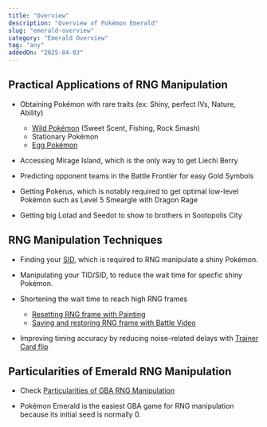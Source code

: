 ```yaml
---
title: "Overview"
description: "Overview of Pokémon Emerald"
slug: "emerald-overview"
category: "Emerald Overview"
tag: "any"
addedOn: "2025-04-03"
---
```


## Practical Applications of RNG Manipulation
- Obtaining Pokémon with rare traits (ex: Shiny, perfect IVs, Nature, Ability)
  - [Wild Pokémon](/retail-emerald-wild) (Sweet Scent, Fishing, Rock Smash)
  - Stationary Pokémon
  - [Egg Pokémon](/emulator-emerald-egg)

- Accessing Mirage Island, which is the only way to get Liechi Berry

- Predicting opponent teams in the Battle Frontier for easy Gold Symbols

- Getting Pokérus, which is notably required to get optimal low-level Pokémon such as Level 5 Smeargle with Dragon Rage

- Getting big Lotad and Seedot to show to brothers in Sootopolis City


## RNG Manipulation Techniques
- Finding your [SID](/gen3-sid), which is required to RNG manipulate a shiny Pokémon.

- Manipulating your TID/SID, to reduce the wait time for specfic shiny Pokémon.

- Shortening the wait time to reach high RNG frames
  - [Resetting RNG frame with Painting](/emerald-painting-rng)
  - [Saving and restoring RNG frame with Battle Video](/e-tips-rng)

- Improving timing accuracy by reducing noise-related delays with [Trainer Card flip](/e-tips-rng)


## Particularities of Emerald RNG Manipulation
 - Check [Particularities of GBA RNG Manipulation](/gba-overview)

 - Pokémon Emerald is the easiest GBA game for RNG manipulation because its initial seed is normally 0.
